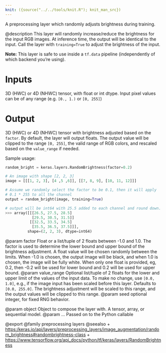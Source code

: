 ```yaml
---
knit: ({source("../../tools/knit.R"); knit_man_src})
---
```

A preprocessing layer which randomly adjusts brightness during training.

@description
This layer will randomly increase/reduce the brightness for the input RGB
images. At inference time, the output will be identical to the input.
Call the layer with `training=True` to adjust the brightness of the input.

**Note:** This layer is safe to use inside a `tf.data` pipeline
(independently of which backend you're using).

# Inputs
3D (HWC) or 4D (NHWC) tensor, with float or int dtype. Input pixel
values can be of any range (e.g. `[0., 1.)` or `[0, 255]`)

# Output
3D (HWC) or 4D (NHWC) tensor with brightness adjusted based on the
    `factor`. By default, the layer will output floats.
    The output value will be clipped to the range `[0, 255]`,
    the valid range of RGB colors, and
    rescaled based on the `value_range` if needed.

Sample usage:

```python
random_bright = keras.layers.RandomBrightness(factor=0.2)

# An image with shape [2, 2, 3]
image = [[[1, 2, 3], [4 ,5 ,6]], [[7, 8, 9], [10, 11, 12]]]

# Assume we randomly select the factor to be 0.1, then it will apply
# 0.1 * 255 to all the channel
output = random_bright(image, training=True)

# output will be int64 with 25.5 added to each channel and round down.
>>> array([[[26.5, 27.5, 28.5]
            [29.5, 30.5, 31.5]]
           [[32.5, 33.5, 34.5]
            [35.5, 36.5, 37.5]]],
          shape=(2, 2, 3), dtype=int64)
```

@param factor Float or a list/tuple of 2 floats between -1.0 and 1.0. The
    factor is used to determine the lower bound and upper bound of the
    brightness adjustment. A float value will be chosen randomly between
    the limits. When -1.0 is chosen, the output image will be black, and
    when 1.0 is chosen, the image will be fully white.
    When only one float is provided, eg, 0.2,
    then -0.2 will be used for lower bound and 0.2
    will be used for upper bound.
@param value_range Optional list/tuple of 2 floats
    for the lower and upper limit
    of the values of the input data.
    To make no change, use `[0.0, 1.0]`, e.g., if the image input
    has been scaled before this layer. Defaults to `[0.0, 255.0]`.
    The brightness adjustment will be scaled to this range, and the
    output values will be clipped to this range.
@param seed optional integer, for fixed RNG behavior.

@param object Object to compose the layer with. A tensor, array, or sequential model.
@param ... Passed on to the Python callable

@export
@family preprocessing layers
@seealso
+ <https:/keras.io/api/layers/preprocessing_layers/image_augmentation/random_brightness#randombrightness-class>
+ <https://www.tensorflow.org/api_docs/python/tf/keras/layers/RandomBrightness>
